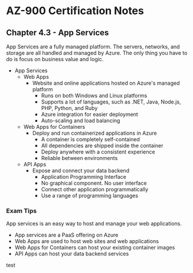 # AZ-900 Certification Notes
## Chapter 4.3 - App Services

App Services are a fully managed platform. The servers, networks, and storage are all handled and managed by Azure. The only thing you have to do is focus on business value and logic.

* App Services
	* Web Apps
		* Website and online applications hosted on Azure's managed platform
			* Runs on both Windows and Linux platforms
			* Supports a lot of languages, such as .NET, Java, Node.js, PHP, Python, and Ruby
			* Azure integration for easier deployment
			* Auto-scaling and load balancing
	* Web Apps for Containers
		* Deploy and run containerized applications in Azure
			* A container is completely self-contained
			* All dependencies are shipped inside the container
			* Deploy anywhere with a consistent experience
			* Reliable between environments
	* API Apps
		* Expose and connect your data backend
			* Application Programming Interface
			* No graphical component. No user interface
			* Connect other application programmatically
			* Use a range of programming languages

### Exam Tips
App services is an easy way to host and manage your web applications.
* App services are a PaaS offering on Azure
* Web Apps are used to host web sites and web applications
* Web Apps for Containers can host your existing container images
* API Apps can host your data backend services


test